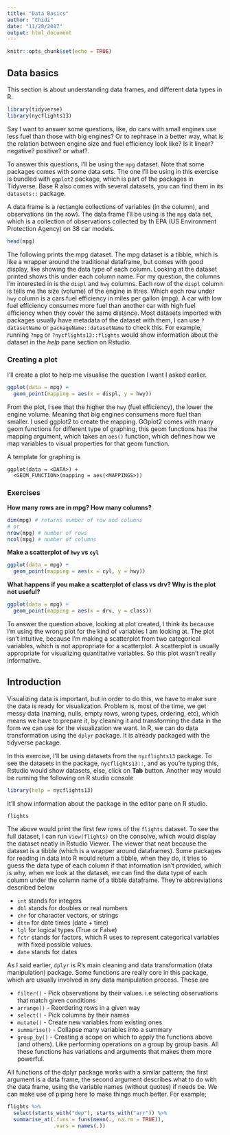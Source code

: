 ```yaml
---
title: "Data Basics"
author: "Chidi"
date: "11/20/2017"
output: html_document
---
```


```r
knitr::opts_chunk$set(echo = TRUE)
```

## Data basics

This section is about understanding data frames, and different data types in R. 

```r
library(tidyverse)
library(nycflights13)
```

Say I want to answer some questions, like, do cars with small engines use less fuel than those with big engines? Or to rephrase in a better way, what is the relation between engine size and fuel efficiency look like? Is it linear? negative? positive? or what?.  

To answer this questions, I'll be using the `mpg` dataset. Note that some packages comes with some data sets. The one I'll be using in this exercise is bundled with `ggplot2` package, which is part of the packages in Tidyverse. Base R also comes with several datasets, you can find them in its `datasets::` package.

A data frame is a rectangle collections of variables (in the column), and observations (in the row). The data frame I'll be using is the `mpg` data set, which is a collection of observations collected by th EPA (US Environment Protection Agency) on 38 car models.

```r
head(mpg)
```

The following prints the mpg dataset. The mpg dataset is a tibble, which is like a wrapper around the traditional dataframe, but comes with good display, like showing the data type of each column. Looking at the dataset printed shows this under each column name. For my question, the columns I'm interested in is the `displ` and `hwy` columns. Each row of the `displ` column is tells me the size (volume) of the engine in litres. Which each row under `hwy` column is a cars fuel efficiency in miles per gallon (mpg). A car with low fuel efficiency consumes more fuel than another car with high fuel efficiency when they cover the same distance. Most datasets imported with packages usually have metadata of the dataset with them, I can use `?datasetName` or `packageName::datasetName` to check this. For example, running `?mpg` or `?nycflights13::flights` would show information about the dataset in the *help* pane section on Rstudio.  

### Creating a plot  

I'll create a plot to help me visualise the question I want I asked earlier. 

```r
ggplot(data = mpg) +
  geom_point(mapping = aes(x = displ, y = hwy))
```

From the plot, I see that the higher the `hwy` (fuel efficiency), the lower the engine volume. Meaning that big engines consumens more fuel than smaller. I used ggplot2 to create the mapping. GGplot2 comes with many geom functions for different type of graphing, this geom functions has the mapping argument, which takes an `aes()` function, which defines how we map variables to visual properties for that geom function.  

A template for graphing is 

```
ggplot(data = <DATA>) + 
  <GEOM_FUNCTION>(mapping = aes(<MAPPINGS>))
```

### Exercises

**How many rows are in mpg? How many columns?**  

```r
dim(mpg) # returns number of row and columns
# or
nrow(mpg) # number of rows
ncol(mpg) # number of columns
```

**Make a scatterplot of `hwy` vs `cyl`**  

```r
ggplot(data = mpg) +
  geom_point(mapping = aes(x = cyl, y = hwy))
```

**What happens if you make a scatterplot of class vs drv? Why is the plot not useful?** 

```r
ggplot(data = mpg) +
  geom_point(mapping = aes(x = drv, y = class))
```

To answer the question above, looking at plot created, I think its because I'm using the wrong plot for the kind of variables I am looking at. The plot isn't intuitive, because I'm making a scatterplot from two categorical variables, which is not appropriate for a scatterplot. A scatterplot is usually appropriate for visualizing quantitative variables. So this plot wasn't really informative.  



## Introduction

Visualizing data is important, but in order to do this, we have to make sure the data is ready for visualization. Problem is, most of the time, we get messy data (naming, nulls, empty rows, wrong types, ordering, etc), which means we have to prepare it, by cleaning it and transforming the data in the form we can use for the visualization we want. In R, we can do data transformation using the `dplyr` package. It is already packaged with the tidyverse package. 

In this exercise, I'll be using datasets from the `nycflights13` package. To see the datasets in the package, `nycflights13::`, and as you're typing this, Rstudio would show datasets, else, click on **Tab** button. Another way would be running the following on R studio console 

```r
library(help = nycflights13)
```

It'll show information about the package in the editor pane on R studio. 

```r
flights
```

The above would print the first few rows of the `flights` dataset. To see the full dataset, I can run `View(flights)` on the consolve, which would display the dataset neatly in Rstudio Viewer. The viewer that neat because the dataset is a tibble (which is a wrapper around dataframes). Some packages for reading in data into R would return a tibble, when they do, it tries to guess the data type of each column if that information isn't provided, which is why, when we look at the dataset, we can find the data type of each column under the column name of a tibble dataframe. They're abbreviations described below  

- `int` stands for integers  
- `dbl` stands for doubles or real numbers  
- `chr` for character vectors, or strings  
- `dttm` for date times (date + time)  
- `lgl` for logical types (True or False)  
- `fctr` stands for factors, which R uses to represent categorical variables with fixed possible values.  
- `date` stands for dates  

As I said earlier, `dplyr` is R's main cleaning and data transformation (data manipulation) package. Some functions are really core in this package, which are usually involved in any data manipulation process. These are  

- `filter()` - Pick observations by their values. i.e selecting observations that match given conditions  
- `arrange()` - Reordering rows in a given way  
- `select()` - Pick columns by their names  
- `mutate()` - Create new variables from existing ones  
- `summarise()` - Collapse many variables into a summary 
- `group_by()` - Creating a scope on which to apply the functions above (and others). Like performing operations on a group by group basis. All these functions has variations and arguments that makes them more powerful.   

All functions of the dplyr package works with a similar pattern; the first argument is a data frame, the second argument describes what to do with the data frame, using the variable names (without quotes) if needs be. We can make use of piping here to make things much better. For example;

```r
flights %>%
  select(starts_with("dep"), starts_with("arr")) %>%
  summarise_at(.funs = funs(mean(., na.rm = TRUE)), 
               .vars = names(.))
```



